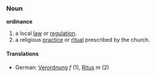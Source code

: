 ===Noun===
'''ordinance'''

# a local [[law]] or [[regulation]].
# a religious [[practice]] or [[ritual]] prescribed by the church.

====Translations====
*German: [[Verordnung]] ''f'' (1), [[Ritus]] ''m'' (2)